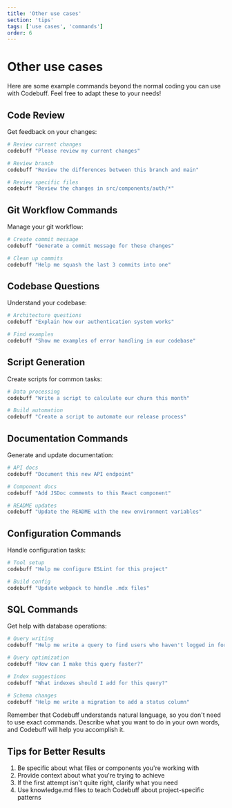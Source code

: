 ```yaml
---
title: 'Other use cases'
section: 'tips'
tags: ['use cases', 'commands']
order: 6
---
```


# Other use cases

Here are some example commands beyond the normal coding you can use with Codebuff. Feel free to adapt these to your needs!

## Code Review

Get feedback on your changes:
```bash
# Review current changes
codebuff "Please review my current changes"

# Review branch
codebuff "Review the differences between this branch and main"

# Review specific files
codebuff "Review the changes in src/components/auth/*"
```

## Git Workflow Commands

Manage your git workflow:
```bash
# Create commit message
codebuff "Generate a commit message for these changes"

# Clean up commits
codebuff "Help me squash the last 3 commits into one"
```

## Codebase Questions

Understand your codebase:
```bash
# Architecture questions
codebuff "Explain how our authentication system works"

# Find examples
codebuff "Show me examples of error handling in our codebase"
```

## Script Generation

Create scripts for common tasks:
```bash
# Data processing
codebuff "Write a script to calculate our churn this month"

# Build automation
codebuff "Create a script to automate our release process"
```

## Documentation Commands

Generate and update documentation:
```bash
# API docs
codebuff "Document this new API endpoint"

# Component docs
codebuff "Add JSDoc comments to this React component"

# README updates
codebuff "Update the README with the new environment variables"
```

## Configuration Commands

Handle configuration tasks:
```bash
# Tool setup
codebuff "Help me configure ESLint for this project"

# Build config
codebuff "Update webpack to handle .mdx files"
```

## SQL Commands

Get help with database operations:
```bash
# Query writing
codebuff "Help me write a query to find users who haven't logged in for 30 days"

# Query optimization
codebuff "How can I make this query faster?"

# Index suggestions
codebuff "What indexes should I add for this query?"

# Schema changes
codebuff "Help me write a migration to add a status column"
```

Remember that Codebuff understands natural language, so you don't need to use exact commands. Describe what you want to do in your own words, and Codebuff will help you accomplish it.

## Tips for Better Results

1. Be specific about what files or components you're working with
2. Provide context about what you're trying to achieve
3. If the first attempt isn't quite right, clarify what you need
4. Use knowledge.md files to teach Codebuff about project-specific patterns
